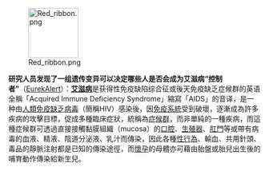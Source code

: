 [[File:Red ribbon.png|100px|left]]

'''研究人员发现了一组遗传变异可以决定哪些人是否会成为艾滋病“控制者”'''（[http://chinese.eurekalert.org/zh/pub_releases/2010-11/aaft-gdi110110.php EurekAlert]）：'''[[艾滋病]]'''是获得性免疫缺陷综合征或後天免疫缺乏症候群的英语全稱「Acquired Immune Deficiency Syndrome」縮寫「AIDS」的音译，是一种由[[人類免疫缺乏病毒]]（簡稱HIV）感染後，因[[免疫系統]]受到破壞，逐漸成為許多疾病的攻擊目標，促成多種臨床症狀，統稱為[[症候群]]，而非單純的一種疾病，而這種症候群可透過直接接觸黏膜組織（mucosa）的[[口腔]]、[[生殖器]]、[[肛門]]等或帶有病毒的血液、精液、陰道分泌液、乳汁而傳染，因此各種[[性行為]]、輸血、共用針頭、毒品的靜脈注射都是已知的傳染途徑，而[[懷孕]]的母體亦可藉由胎盤或胎兒出生後的哺育動作傳染給新生兒。